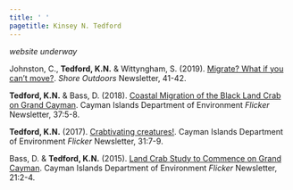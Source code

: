 ```yaml
---
title: ' '
pagetitle: Kinsey N. Tedford
---
```


<link rel="stylesheet" href="styles.css" type="text/css">

*website underway*

Johnston, C., **Tedford, K.N.** & Wittyngham, S. (2019). [Migrate? What if you can't move?](https://issuu.com/easternshorefirst/docs/oct19upload). *Shore Outdoors* Newsletter, 41-42. 

**Tedford, K.N.** & Bass, D. (2018). [Coastal Migration of the Black Land Crab on Grand Cayman](files/Flicker37-1.pdf). Cayman Islands Department of Environment *Flicker* Newsletter, 37:5-8. 

**Tedford, K.N.** (2017). [Crabtivating creatures!](files/Flicker31.pdf). Cayman Islands Department of Environment *Flicker* Newsletter, 31:7-9. 

Bass, D. & **Tedford, K.N.** (2015). [Land Crab Study to Commence on Grand Cayman](files/LandCrabStudy.pdf). Cayman Islands Department of Environment *Flicker* Newsletter, 21:2-4. 